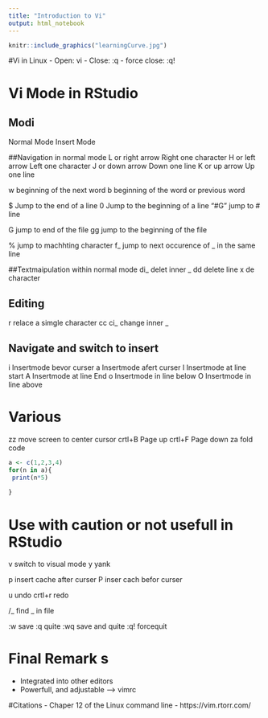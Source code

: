 ---
title: "Introduction to Vi"
output: html_notebook
---



```{r}
knitr::include_graphics("learningCurve.jpg")
```

#Vi in Linux
- Open: vi
- Close: :q
- force close: :q!

# Vi Mode in RStudio
## Modi
Normal Mode
Insert Mode

##Navigation in normal mode
L or right arrow Right one character
H or left arrow Left one character
J or down arrow Down one line
K or up arrow Up one line

w beginning of the next word
b beginning of the word or previous word

$ Jump to the end of a line
0 Jump to the beginning of a line
"#G" jump to # line 

G jump to end of the file
gg jump to the beginning of the file

% jump to machhting character
f_ jump to next occurence of _ in the same line


##Textmaipulation within normal mode
di_ delet inner _
dd delete line
x de character

## Editing
r relace a simgle character
cc
ci_ change inner _

## Navigate and switch to insert
i Insertmode bevor curser
a Insertmode afert curser
I Insertmode at line start
A Insertmode at line End
o Insertmode in line below
O Insertmode in line above


# Various
zz move screen to center cursor
crtl+B Page up 
crtl+F Page down
za fold code

```{r}
a <- c(1,2,3,4)
for(n in a){
 print(n*5) 
 
}
```

# Use with caution or not usefull in RStudio

v switch to visual mode
y yank

p insert cache after curser
P inser cach befor curser

u undo
crtl+r redo

/_ find _ in file

:w save
:q quite
:wq save and quite
:q! forcequit


# Final Remark  s

- Integrated into other editors
- Powerfull, and adjustable --> vimrc



#Citations
- Chaper 12 of the Linux command line
- https://vim.rtorr.com/